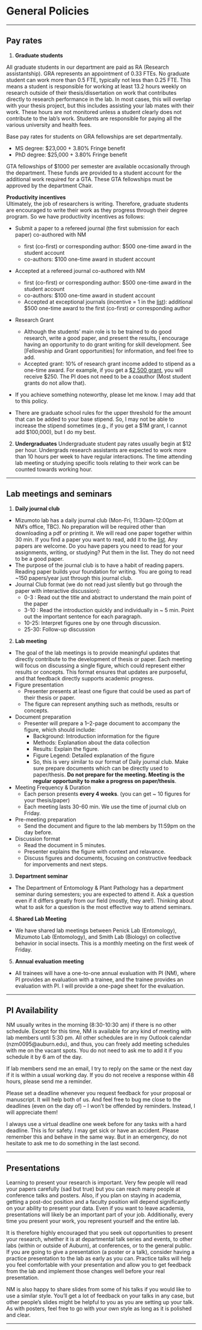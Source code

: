 # General Policies

----------

## Pay rates
  
1. **Graduate students**

All graduate students in our department are paid as RA (Research assistantship). GRA represents an appointment of 0.33 FTEs. No graduate student can work more than 0.5 FTE, typically not less than 0.25 FTE. This means a student is responsible for working at least 13.2 hours weekly on research outside of their thesis/dissertation on work that contributes directly to research performance in the lab. In most cases, this will overlap with your thesis project, but this includes assisting your lab mates with their work. These hours are not monitored unless a student clearly does not contribute to the lab's work. Students are responsible for paying all the various university and health fees.   

Base pay rates for students on GRA fellowships are set departmentally.

* MS degree: $23,000 + 3.80% Fringe benefit
* PhD degree: $25,000 + 3.80% Fringe benefit

GTA fellowships of $1000 per semester are available occasionally through the department. These funds are provided to a student account for the additional work required for a GTA. These GTA fellowships must be approved by the department Chair.

**Productivity incentives**  
Ultimately, the job of researchers is writing. Therefore, graduate students are encouraged to write their work as they progress through their degree program. So we have productivity incentives as follows:

* Submit a paper to a refereed journal (the first submission for each paper) co-authored with NM
  + first (co-first) or corresponding author: $500 one-time award in the student account
  + co-authors: $100 one-time award in student account

* Accepted at a refereed journal co-authored with NM
  + first (co-first) or corresponding author: $500 one-time award in the student account
  + co-authors: $100 one-time award in student account
  + Accepted at exceptional journals (incentive = 1 in the [list](https://docs.google.com/spreadsheets/d/1tNzj1UMuvO9vShVRI0QanOSFvRSSd8Q5cm1ndOqWjYg/edit?gid=1450194090#gid=1450194090)): additional $500 one-time award to the first (co-first) or corresponding author

* Research Grant
  + Although the students' main role is to be trained to do good research, write a good paper, and present the results, I encourage having an opportunity to do grant writing for skill development. See [Fellowship and Grant opportunities] for information, and feel free to add.
  + Accepted grant: 10% of research grant income added to stipend as a one-time award. For example, if you get a [$2,500 grant](https://iussi.cyberbee.net/awards/), you will receive $250. The PI does not need to be a coauthor (Most student grants do not allow that).

* If you achieve something noteworthy, please let me know. I may add that to this policy.

* There are graduate school rules for the upper threshold for the amount that can be added to your base stipend. So, I may not be able to increase the stipend sometimes (e.g., if you get a $1M grant, I cannot add $100,000), but I do my best. 

2. **Undergraduates**
Undergraduate student pay rates usually begin at $12 per hour. Undergrads research assistants are expected to work more than 10 hours per week to have regular interactions. The time attending lab meeting or studying specific tools relating to their work can be counted towards working hour.

----------

## Lab meetings and seminars

1. **Daily journal club**
  + Mizumoto lab has a daily journal club (Mon-Fri, 11:30am-12:00pm at NM's office, TBC). No preparation will be required other than downloading a pdf or printing it. We will read one paper together within 30 min. If you find a paper you want to read, add it to the [list](https://docs.google.com/spreadsheets/d/1oH9S6sksLE8oym9vj8eIPnwtD1yuOtqDAbN96wR89H0/edit?gid=0#gid=0). Any papers are welcome. Do you have papers you need to read for your assignments, writing, or studying? Put them in the list. They do not need to be a good paper.
  + The purpose of the journal club is to have a habit of reading papers. Reading paper builds your foundation for writing. You are going to read ~150 papers/year just through this journal club.
  + Journal Club format (we do not read just silently but go through the paper with interactive discussion):
    + 0-3  : Read out the title and abstract to understand the main point of the paper
    + 3-10 : Read the introduction quickly and individually in ~ 5 min. Point out the important sentence for each paragraph.
    + 10-25: Interpret figures one by one through discussion.
    + 25-30: Follow-up discussion

2. **Lab meeting**
  + The goal of the lab meetings is to provide meaningful updates that directly contribute to the development of thesis or paper. Each meeting will focus on discussing a single figure, which could represent either results or concepts. This format ensures that updates are purposeful, and that feedback directly supports academic progress.
  + Figure presentation
    + Presenter presents at least one figure that could be used as part of their thesis or paper.
    + The figure can represent anything such as methods, results or concepts.
  + Document preparation
    + Presenter will prepare a 1–2-page document to accompany the figure, which should include:
      + Background: Introduction information for the figure
      + Methods: Explanation about the data collection
      + Results: Explain the figure.
      + Figure Legend: Detailed explanation of the figure 
      + So, this is very similar to our format of Daily journal club. Make sure prepare documents which can be directly used to paper/thesis. **Do not prepare for the meeting. Meeting is the regular opportunity to make a progress on paper/thesis**.
  + Meeting Frequency & Duration
    + Each person presents **every 4 weeks**. (you can get ~ 10 figures for your thesis/paper)
    + Each meeting lasts 30-60 min. We use the time of journal club on Friday.
  + Pre-meeting preparation
    + Send the document and figure to the lab members by 11:59pm on the day before.
  + Discussion format
    + Read the document in 5 minutes.
    + Presenter explains the figure with context and relavance.
    + Discuss figures and documents, focusing on constructive feedback for imporvements and next steps.

3. **Department seminar**
  + The Department of Entomology & Plant Pathology has a department seminar during semesters; you are expected to attend it. Ask a question even if it differs greatly from our field (mostly, they are!). Thinking about what to ask for a question is the most effective way to attend seminars.

4. **Shared Lab Meeting**
  + We have shared lab meetings between Penick Lab (Entomology), Mizumoto Lab (Entomology), and Smith Lab (Biology) on collective behavior in social insects. This is a monthly meeting on the first week of Friday.

5. **Annual evaluation meeting**
  + All trainees will have a one-to-one annual evaluation with PI (NM), where PI provides an evaluation with a trainee, and the trainee provides an evaluation with PI. I will provide a one-page sheet for the evaluation.

----------
 
## PI Availability

NM usually writes in the morning (8:30-10:30 am) if there is no other schedule. Except for this time, NM is available for any kind of meeting with lab members until 5:30 pm. All other schedules are in my Outlook calendar (nzm0095@auburn.edu), and thus, you can freely add meeting schedules with me on the vacant spots. You do not need to ask me to add it if you schedule it by 6 am of the day.  
 
If lab members send me an email, I try to reply on the same or the next day if it is within a usual working day. If you do not receive a response within 48 hours, please send me a reminder.
 
Please set a deadline whenever you request feedback for your proposal or manuscript. It will help both of us. And feel free to bug me close to the deadlines (even on the day of) -- I won't be offended by reminders. Instead, I will appreciate them!
 
I always use a virtual deadline one week before for any tasks with a hard deadline. This is for safety. I may get sick or have an accident. Please remember this and behave in the same way. But in an emergency, do not hesitate to ask me to do something in the last second.
 
----------

## Presentations

Learning to present your research is important. Very few people will read your papers carefully (sad but true) but you can reach many people at conference talks and posters. Also, if you plan on staying in academia, getting a post-doc position and a faculty position will depend significantly on your ability to present your data. Even if you want to leave academia, presentations will likely be an important part of your job. Additionally, every time you present your work, you represent yourself and the entire lab.

It is therefore highly encouraged that you seek out opportunities to present your research, whether it is at departmental talk series and events, to other labs (within or outside of Auburn), at conferences, or to the general public. If you are going to give a presentation (a poster or a talk), consider having a practice presentation to the lab as early as you can. Practice talks will help you feel comfortable with your presentation and allow you to get feedback from the lab and implement those changes well before your real presentation.
 
NM is also happy to share slides from some of his talks if you would like to use a similar style. You’ll get a lot of feedback on your talks in any case, but other people’s slides might be helpful to you as you are setting up your talk. As with posters, feel free to go with your own style as long as it is polished and clear.

----------
<!--
## Recommendation Letters
 
Letters of recommendation are extremely important for getting new positions and grants. You can count on NM to write you a letter if you have been in the lab for at least one year (it’s hard to really know someone if they have only been around for a few months). Exceptions can be made if students or post-docs are applying for fellowships shortly after starting in the lab. If you need a letter, notify NM as soon as possible with the deadline and send your CV and any relevant instructions for the content of the letter. If the letter is for a grant, also include your specific aims. 
-->

